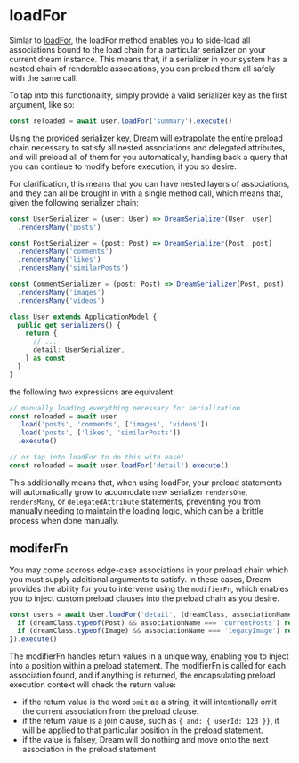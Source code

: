# loadFor

Simlar to [loadFor](/docs/models/querying/leftJoinLoadFor), the loadFor method enables you to side-load all associations bound to the load chain for a particular serializer on your current dream instance. This means that, if a serializer in your system has a nested chain of renderable associations, you can preload them all safely with the same call.

To tap into this functionality, simply provide a valid serializer key as the first argument, like so:

```ts
const reloaded = await user.loadFor('summary').execute()
```

Using the provided serializer key, Dream will extrapolate the entire preload chain necessary to satisfy all nested associations and delegated attributes, and will preload all of them for you automatically, handing back a query that you can continue to modify before execution, if you so desire.

For clarification, this means that you can have nested layers of associations, and they can all be brought in with a single method call, which means that, given the following serializer chain:

```ts
const UserSerializer = (user: User) => DreamSerializer(User, user)
  .rendersMany('posts')

const PostSerializer = (post: Post) => DreamSerializer(Post, post)
  .rendersMany('comments')
  .rendersMany('likes')
  .rendersMany('similarPosts')

const CommentSerializer = (post: Post) => DreamSerializer(Post, post)
  .rendersMany('images')
  .rendersMany('videos')

class User extends ApplicationModel {
  public get serializers() {
    return {
      // ...
      detail: UserSerializer,
    } as const
  }
}
```

the following two expressions are equivalent:

```ts
// manually loading everything necessary for serialization
const reloaded = await user
  .load('posts', 'comments', ['images', 'videos'])
  .load('posts', ['likes', 'similarPosts'])
  .execute()

// or tap into loadFor to do this with ease!
const reloaded = await user.loadFor('detail').execute()
```

This additionally means that, when using loadFor, your preload statements will automatically grow to accomodate new serializer `rendersOne`, `rendersMany`, or `delegatedAttribute` statements, preventing you from manually needing to maintain the loading logic, which can be a brittle process when done manually.

## modiferFn

You may come accross edge-case associations in your preload chain which you must supply additional arguments to satisfy. In these cases, Dream provides the ability for you to intervene using the `modifierFn`, which enables you to inject custom preload clauses into the preload chain as you desire.

```ts
const users = await User.loadFor('detail', (dreamClass, associationName) => {
  if (dreamClass.typeof(Post) && associationName === 'currentPosts') return { and: { userId: user.id }}
  if (dreamClass.typeof(Image) && associationName === 'legacyImage') return 'omit'
}).execute()
```

The modifierFn handles return values in a unique way, enabling you to inject into a position within a preload statement. The modifierFn is called for each association found, and if anything is returned, the encapsulating preload execution context will check the return value:

* if the return value is the word `omit` as a string, it will intentionally omit the current association from the preload clause.
* if the return value is a join clause, such as `{ and: { userId: 123 }}`, it will be applied to that particular position in the preload statement.
* if the value is falsey, Dream will do nothing and move onto the next association in the preload statement